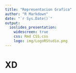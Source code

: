 ```yaml
---
title: "Representacion Grafica"
author: "R Markdown"
date: "`r Sys.Date()`"
output:
  ioslides_presentation:
    widescreen: true
    css: Rmd CSS.css
    logo: img/LogoRStudio.png
---
```


# XD